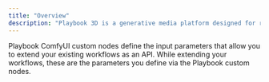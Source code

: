 ```yaml
---
title: "Overview"
description: "Playbook 3D is a generative media platform designed for running ComfyUI in the cloud, enabling users to build, manage, and deploy AI workflows as scalable, serverless APIs or shareable playgrounds."
---
```


Playbook ComfyUI custom nodes define the input parameters that allow you to extend your existing workflows as an API. While extending your workflows, these are the parameters you define via the Playbook custom nodes.